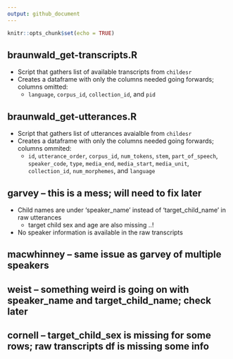 ```yaml
---
output: github_document
---
```


```r
knitr::opts_chunk$set(echo = TRUE)
```


## braunwald_get-transcripts.R
* Script that gathers list of available transcripts from `childesr`
* Creates a dataframe with only the columns needed going forwards; columns omitted:
    + `language`, `corpus_id`, `collection_id`, and `pid`
    
## braunwald_get-utterances.R
* Script that gathers list of utterances avaialble from `childesr`
* Creates a dataframe with only the columns needed going forwards; columns ommited:
    + `id`, `utterance_order`, `corpus_id`, `num_tokens`, `stem`, `part_of_speech`, `speaker_code`, `type`, `media_end`, `media_start`, `media_unit`, `collection_id`, `num_morphemes`, and `language`
    
    
## garvey -- this is a mess; will need to fix later
* Child names are under 'speaker_name' instead of 'target_child_name' in raw utterances
    + target child sex and age are also missing ..!
* No speaker information is available in the raw transcripts

## macwhinney -- same issue as garvey of multiple speakers

## weist -- something weird is going on with speaker_name and target_child_name; check later

## cornell -- target_child_sex is missing for some rows; raw transcripts df is missing some info
